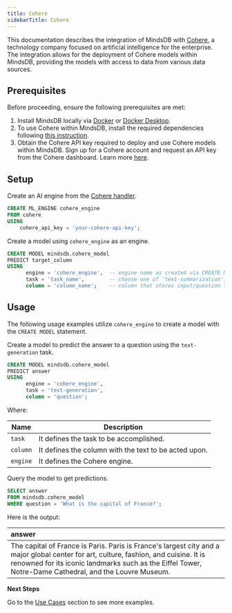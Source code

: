 ```yaml
---
title: Cohere
sidebarTitle: Cohere
---
```


This documentation describes the integration of MindsDB with [Cohere](https://cohere.com/), a technology company focused on artificial intelligence for the enterprise.
The integration allows for the deployment of Cohere models within MindsDB, providing the models with access to data from various data sources.

## Prerequisites

Before proceeding, ensure the following prerequisites are met:

1. Install MindsDB locally via [Docker](https://docs.mindsdb.com/setup/self-hosted/docker) or [Docker Desktop](https://docs.mindsdb.com/setup/self-hosted/docker-desktop).
2. To use Cohere within MindsDB, install the required dependencies following [this instruction](https://docs.mindsdb.com/setup/self-hosted/docker#install-dependencies).
3. Obtain the Cohere API key required to deploy and use Cohere models within MindsDB. Sign up for a Cohere account and request an API key from the Cohere dashboard. Learn more [here](https://cohere.com/pricing).

## Setup

Create an AI engine from the [Cohere handler](https://github.com/mindsdb/mindsdb/tree/main/mindsdb/integrations/handlers/cohere_handler).

```sql
CREATE ML_ENGINE cohere_engine
FROM cohere
USING
    cohere_api_key = 'your-cohere-api-key';
```

Create a model using `cohere_engine` as an engine.

```sql
CREATE MODEL mindsdb.cohere_model
PREDICT target_column
USING
      engine = 'cohere_engine',  -- engine name as created via CREATE ML_ENGINE
      task = 'task_name',        -- choose one of 'text-summarization', 'text-generation'
      column = 'column_name';    -- column that stores input/question to the model
```

## Usage

The following usage examples utilize `cohere_engine` to create a model with the `CREATE MODEL` statement.

Create a model to predict the answer to a question using the `text-generation` task.

```sql
CREATE MODEL mindsdb.cohere_model
PREDICT answer
USING
      engine = 'cohere_engine',
      task = 'text-generation',
      column = 'question';
```

Where:

| Name              | Description                                                            |
|-------------------|------------------------------------------------------------------------|
| `task`            | It defines the task to be accomplished.                                |
| `column`          | It defines the column with the text to be acted upon.                  |
| `engine`          | It defines the Cohere engine.                                          |

Query the model to get predictions.

```sql
SELECT answer
FROM mindsdb.cohere_model
WHERE question = 'What is the capital of France?';
```

Here is the output:

| answer |
| :------ |
| The capital of France is Paris. Paris is France's largest city and a major global center for art, culture, fashion, and cuisine. It is renowned for its iconic landmarks such as the Eiffel Tower, Notre-Dame Cathedral, and the Louvre Museum. |

<Tip>

**Next Steps**

Go to the [Use Cases](https://docs.mindsdb.com/use-cases/overview) section to see more examples.
</Tip>
